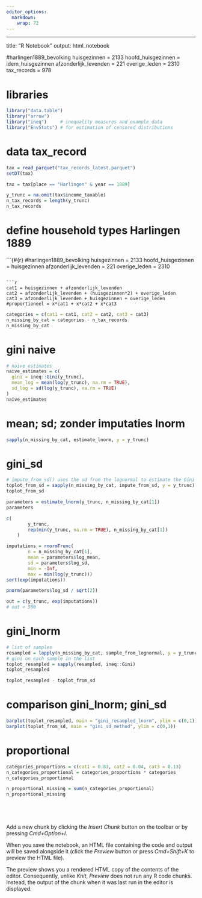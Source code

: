 ```yaml
---
editor_options: 
  markdown: 
    wrap: 72
---
```


------------------------------------------------------------------------

title: "R Notebook" output: html_notebook

#harlingen1889_bevolking huisgezinnen = 2133 hoofd_huisgezinnen =
idem_huisgezinnen afzonderlijk_levenden = 221 overige_leden = 2310
tax_records = 978

# libraries

```r
library("data.table")
library("arrow")
library("ineq")     # inequality measures and example data
library("EnvStats") # for estimation of censored distributions
```

# data tax_record

```r
tax = read_parquet("tax_records_latest.parquet")
setDT(tax)

tax = tax[place == "Harlingen" & year == 1889]

y_trunc = na.omit(tax$income_taxable)
n_tax_records = length(y_trunc)
n_tax_records
```

# define household types Harlingen 1889

```{#{r}
#harlingen1889_bevolking
huisgezinnen = 2133 
hoofd_huisgezinnen = huisgezinnen
afzonderlijk_levenden = 221
overige_leden = 2310

```

```r
cat1 = huisgezinnen + afzonderlijk_levenden
cat2 = afzonderlijk_levenden + (huisgezinnen*2) + overige_leden
cat3 = afzonderlijk_levenden + huisgezinnen + overige_leden
#proportioneel = x*cat1 + x*cat2 + x*cat3
```

```r
categories = c(cat1 = cat1, cat2 = cat2, cat3 = cat3)
n_missing_by_cat = categories - n_tax_records
n_missing_by_cat
```

# gini naive

```r
# naive estimates
naive_estimates = c(
  gini = ineq::Gini(y_trunc),
  mean_log = mean(log(y_trunc), na.rm = TRUE),
  sd_log = sd(log(y_trunc), na.rm = TRUE)
)
naive_estimates
```

# mean; sd; zonder imputaties lnorm

```r
sapply(n_missing_by_cat, estimate_lnorm, y = y_trunc)


```

# gini_sd

```r
# impute_from_sd() uses the sd from the lognormal to estimate the Gini
toplot_from_sd = sapply(n_missing_by_cat, impute_from_sd, y = y_trunc)
toplot_from_sd
```

```r
parameters = estimate_lnorm(y_trunc, n_missing_by_cat[1])
parameters
```

```r
c(
        y_trunc, 
        rep(min(y_trunc, na.rm = TRUE), n_missing_by_cat[1])
    )
```

```r
imputations = rnormTrunc(
        n = n_missing_by_cat[1], 
        mean = parameters$log_mean, 
        sd = parameters$log_sd, 
        min = -Inf,
        max = min(log(y_trunc)))
sort(exp(imputations))
```

```r
pnorm(parameters$log_sd / sqrt(2))
```

```r
out = c(y_trunc, exp(imputations))
# out < 500
```

# gini_lnorm

```r
# list of samples
resampled = lapply(n_missing_by_cat, sample_from_lognormal, y = y_trunc)
# gini on each sample in the list
toplot_resampled = sapply(resampled, ineq::Gini)
toplot_resampled

```

```r
toplot_resampled - toplot_from_sd
```

# comparison gini_lnorm; gini_sd

```r
barplot(toplot_resampled, main = "gini_resampled_lnorm", ylim = c(0,1))
barplot(toplot_from_sd, main = "gini_sd_method", ylim = c(0,1))
```

# proportional

```r
categories_proportions = c(cat1 = 0.83, cat2 = 0.04, cat3 = 0.13)
n_categories_proportional = categories_proportions * categories
n_categories_proportional

n_proportional_missing = sum(n_categories_proportional)
n_proportional_missing






```

Add a new chunk by clicking the *Insert Chunk* button on the toolbar or
by pressing *Cmd+Option+I*.

When you save the notebook, an HTML file containing the code and output
will be saved alongside it (click the *Preview* button or press
*Cmd+Shift+K* to preview the HTML file).

The preview shows you a rendered HTML copy of the contents of the
editor. Consequently, unlike *Knit*, *Preview* does not run any R code
chunks. Instead, the output of the chunk when it was last run in the
editor is displayed.
